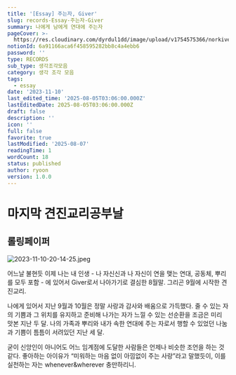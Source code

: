 ```yaml
---
title: '[Essay] 주는자, Giver'
slug: records-Essay-주는자-Giver
summary: 나에게 남에게 연대에 주는자
pageCover: >-
  https://res.cloudinary.com/dyrdul1dd/image/upload/v1754575366/norkive-notion-images/1754575365659-2023-11-10-20-14-25.jpg
notionId: 6a91166aca6f458595282bb8c4a4ebb6
password: ''
type: RECORDS
sub_type: 생각조각모음
category: 생각 조각 모음
tags:
  - essay
date: '2023-11-10'
last_edited_time: '2025-08-05T03:06:00.000Z'
lastEditedDate: 2025-08-05T03:06:00.000Z
draft: false
description: ''
icon: ''
full: false
favorite: true
lastModified: '2025-08-07'
readingTime: 1
wordCount: 18
status: published
author: ryoon
version: 1.0.0
---
```


# 마지막 견진교리공부날


## 롤링페이퍼


![2023-11-10-20-14-25.jpeg](https://res.cloudinary.com/dyrdul1dd/image/upload/v1754575362/norkive-notion-images/1754575362024-2023-11-10-20-14-25.jpg)


 어느날 불현듯 이제 나는 내 인생 - 나 자신신과 나 자신이 연을 맺는 연대, 공동체, 뿌리를 모두 포함 - 에 있어서 Giver로서 나아가기로 결심한 8월말. 그리곤 9월에 시작한 견진교리. 


나에게 있어서 지난 9월과 10월은 정말 사랑과 감사와 배움으로 가득했다. 줄 수 있는 자의 기쁨과 그 위치를 유지하고 준비해 나가는 자가 느낄 수 있는 선순환을 조금은 미리 맛본 지난 두 달. 나의 가족과 뿌리와 내가 속한 연대에 주는 자로서 행할 수 있었던 나눔과 기쁨이 틈틈이 서려있던 지난 세 달. 


굳이 신앙인이 아니어도 어느 임계점에 도달한 사람들은 언제나 비슷한 조언을 하는 것 같다. 좋아하는 아이유가 “미워하는 마음 없이 아낌없이 주는 사랑”라고 말했듯이, 이를 실천하는 자는 whenever&wherever 충만하리니.

